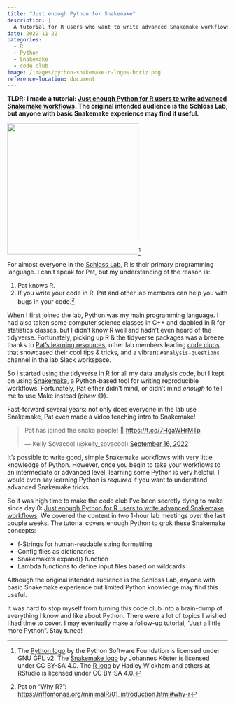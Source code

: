 ```yaml
---
title: "Just enough Python for Snakemake"
description: |
  A tutorial for R users who want to write advanced Snakemake workflows
date: 2022-11-22
categories:
  - R
  - Python
  - Snakemake
  - code club
image: /images/python-snakemake-r-logos-horiz.png
reference-location: document
---
```


**TLDR: I made a tutorial: 
[Just enough Python for R users to write advanced Snakemake workflows](https://www.schlosslab.org/just-enough-python/). 
The original intended audience is the Schloss Lab, but anyone with basic Snakemake
experience may find it useful.**

![](/images/python-snakemake-r-logos-horiz.png){ width=300px fig-align="center" fig-alt="The Python, R, and Snakemake logos linked together."}^[The [Python logo](https://commons.wikimedia.org/wiki/File:Python-logo-notext.svg) by the Python Software Foundation is licensed under GNU GPL v2. The [Snakemake logo](https://commons.wikimedia.org/wiki/File:Snakemake_logo_dark.png) by Johannes Köster is  licensed under CC BY-SA 4.0. The [R logo](https://commons.wikimedia.org/wiki/File:R_logo.svg) by Hadley Wickham and others at RStudio is licensed under CC BY-SA 4.0.]

For almost everyone in the [Schloss Lab](http://www.schlosslab.org/), 
R is their primary programming language.
I can't speak for Pat, but my understanding of the reason is:

1. Pat knows R.
1. If you write your code in R, Pat and other lab members can help you with bugs in your code.^[Pat on "Why R?": <https://riffomonas.org/minimalR/01_introduction.html#why-r>]

When I first joined the lab, Python was my main programming language. 
I had also taken some computer science classes in C++ and dabbled in R for 
statistics classes, but I didn't know R well and hadn't even heard of the tidyverse.
Fortunately, picking up R & the tidyverse packages was a breeze thanks to 
[Pat's learning resources](https://riffomonas.org/), 
other lab members leading 
[code clubs](https://doi.org/10.1371/journal.pcbi.1008119) 
that showcased their cool tips & tricks,
and a vibrant `#analysis-questions` channel in the lab Slack workspace.

So I started using the tidyverse in R for all my data analysis code, but
I kept on using [Snakemake](https://snakemake.readthedocs.io/en/stable/), 
a Python-based tool for writing reproducible workflows.
Fortunately, Pat either didn't mind, or didn't mind _enough_ to tell me to use Make instead (_phew_ 😅). 

Fast-forward several years: not only does everyone in the lab use Snakemake, 
Pat even made a video teaching intro to Snakemake!

<blockquote class="twitter-tweet"><p lang="en" dir="ltr">Pat has joined the snake people! 🎉 <a href="https://t.co/7HgaWHrMTp">https://t.co/7HgaWHrMTp</a></p>&mdash; Kelly Sovacool (@kelly_sovacool) <a href="https://twitter.com/kelly_sovacool/status/1570763926689976323?ref_src=twsrc%5Etfw">September 16, 2022</a></blockquote> <script async src="https://platform.twitter.com/widgets.js" charset="utf-8"></script>

It's possible to write good, simple Snakemake workflows with very little knowledge of Python.
However, once you begin to take your workflows to an intermediate or advanced level,
learning some Python is very helpful. 
I would even say learning Python is _required_ if you want to understand advanced 
Snakemake tricks.

So it was high time to make the code club I've been secretly dying to make since day 0:
[Just enough Python for R users to write advanced Snakemake workflows](https://www.schlosslab.org/just-enough-python/).
We covered the content in two 1-hour lab meetings over the last couple weeks.
The tutorial covers enough Python to grok these Snakemake concepts:

- f-Strings for human-readable string formatting
- Config files as dictionaries
- Snakemake's expand() function
- Lambda functions to define input files based on wildcards

Although the original intended audience is the Schloss Lab,
anyone with basic Snakemake experience but limited Python knowledge may find 
this useful.

It was hard to stop myself from turning this code club into a brain-dump of 
everything I know and like about Python.
There were a lot of topics I wished I had time to cover.
I may eventually make a follow-up tutorial, "Just a little more Python". Stay tuned!
